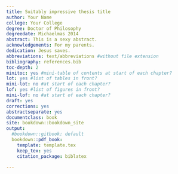 ```yaml
---
title: Suitably impressive thesis title
author: Your Name
college: Your College
degree: Doctor of Philosophy
degreedate: Michaelmas 2014
abstract: This is a sexy abstract.
acknowledgements: For my parents.
dedication: Jesus saves.
abbreviations: text/abbreviations #without file extension
bibliography: references.bib
toc-depth: 2
minitoc: yes #mini-table of contents at start of each chapter?
lot: yes #list of tables in front?
mini-lot: no #at start of each chapter?
lof: yes #list of figures in front?
mini-lof: no #at start of each chapter?
draft: yes
corrections: yes
abstractseparate: yes
documentclass: book
site: bookdown::bookdown_site
output:
  #bookdown::gitbook: default
  bookdown::pdf_book:
    template: template.tex
    keep_tex: yes
    citation_package: biblatex

---
```


<!-- NOTE: if you want to build the book, you have to click 'Build Book' over on the Build tab; if you just click 'knit' on Index.Rmd, it'll start just putting "Placeholder" as text in the individual chapters -->